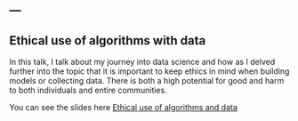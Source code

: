 ---
---

<link rel="stylesheet" href="styles.css" type="text/css">


## Ethical use of algorithms with data

In this talk, I talk about my journey into data science and how as I delved further into the topic that it is important to keep ethics in mind when building models or collecting data.  There is both a high potential for good and harm to both individuals and entire communities.  

You can see the slides here [Ethical use of algorithms and data](https://docs.google.com/presentation/d/1QMtzOeran4IbP0_e5ZIG3EuD59I506kO_dokiHHjPUA/edit?usp=sharing)